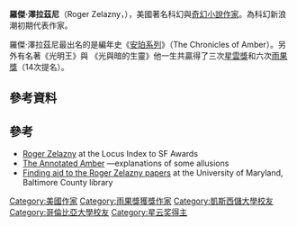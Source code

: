 {{Infobox writer <!-- for more information see [[:Template:Infobox_writer/doc|:Template:Infobox writer/doc]] -->
| name          = 羅傑·澤拉茲尼<br />Roger Zelazny
| image         = Rogerzelazny.JPG
| image_size    = 
| caption       = 在巴黎的羅傑·澤拉茲尼，1988年
| pseudonym     = Harrison Denmark<ref name=isfdb>{{isfdb name|69}} ('''ISFDB'''). Retrieved 2013-04-08. Select a title to see its linked publication history and general information. Select a particular edition (title) for more data at that level, such as a front cover image or linked contents.</ref>
| birth_name    = Roger Joseph Zelazny
| birth_date    = {{birth date|1937|5|13|mf=y}}
| birth_place   = 美國[[俄亥俄州|俄亥俄州]]{{link-en|歐幾里德 (俄亥俄州)|Euclid, Ohio|歐幾里德}}
| death_date    = {{death date and age|1995|6|14|1937|5|13|mf=y}}
| death_place   = 美國[[新墨西哥州|新墨西哥州]][[聖菲_(新墨西哥州)|聖菲]]
| occupation    = [[作家|作家]]
| alma_mater    = [[凱斯西儲大學|凱斯西儲大學]]（[[文學士|文學士]]）<br />[[哥倫比亞大學|哥倫比亞大學]]（[[文學碩士|文學碩士]]）
| nationality   = {{USA}}
| period        = 
| genre         = [[科幻小說|科幻小說]]、[[奇幻小說|奇幻小說]]
| notable_works = "This Immortal" (1966)、[[光明王|光明王]]、{{link-en|安珀系列|The Chronicles of Amber}}、''{{link-en|Isle of the Dead (Zelazny novel)|Isle of the Dead (Zelazny novel)|Isle of the Dead}}''、''{{link-en|The Doors of His Face, The Lamps of His Mouth, and Other Stories|The Doors of His Face, The Lamps of His Mouth, and Other Stories}}''、''{{link-en|Doorways in the Sand|Doorways in the Sand}}''、''{{link-en|Eye of Cat|Eye of Cat}}''、''{{link-en|Unicorn Variations|Unicorn Variations}}''、''{{link-en|A Night in the Lonesome October|A Night in the Lonesome October}}''
| movement      = {{link-en|新浪潮科幻小說|New Wave science fiction|新浪潮}}
| influences    = <!-- Infobox writer no longer supports these two fields -->
| influenced    = [[Neil_Gaiman|Neil Gaiman]], [[Walter_Jon_Williams|Walter Jon Williams]], [[David_A._Hargrave|David A. Hargrave]], [[賽繆爾·狄雷尼|賽繆爾·狄雷尼]]（Samuel R. Delany）, [[Steven_Erikson|Steven Erikson]], [[Joe_Haldeman|Joe Haldeman]], [[Steven_Brust|Steven Brust]], [[Jane_Lindskold|Jane Lindskold]], [[哈蘭·艾里森|哈蘭·艾里森]], [[羅伯特·西爾柏格|羅伯特·西爾柏格]], [[喬治·R·R·馬丁|喬治·R·R·馬丁]], [[Jo_Walton|Jo Walton]], [[凱瑟琳·M·瓦倫特|凱瑟琳·M·瓦倫特]]（Catherynne M. Valente）
| website       = 
| misc          = 
}}
'''羅傑·澤拉茲尼'''（Roger Zelazny，{{bd|1937年|5月13日|1995年|7月14日}}），美國著名科幻與[[奇幻小說|奇幻小說]][[作家|作家]]。為科幻新浪潮初期代表作家。

羅傑·澤拉茲尼最出名的是編年史《[[安珀系列|安珀系列]]》（The Chronicles of Amber）。另外有名著《光明王》與 《光與暗的生靈》他一生共贏得了三次[[星雲獎|星雲獎]]和六次[[雨果獎|雨果獎]]（14次提名）。

==參考資料==
{{reflist}}

==參考==
* [https://web.archive.org/web/20121016201634/http://locusmag.com/SFAwards/Db/NomLit157.html#5813 Roger Zelazny] at the Locus Index to SF Awards
* [https://web.archive.org/web/20131021053443/http://www.z-amber.com/annotated.html The Annotated Amber] —explanations of some allusions
* [https://web.archive.org/web/20160809175416/http://aok.lib.umbc.edu/specoll/Zelazny/index.php Finding aid to the Roger Zelazny papers] at the University of Maryland, Baltimore County library

{{雨果奖最佳长篇小说}}
{{Authority control}}
{{DEFAULTSORT:Zelazny, Roger}}

[[Category:美國作家|Category:美國作家]]
[[Category:雨果獎獲獎作家|Category:雨果獎獲獎作家]]
[[Category:凱斯西儲大學校友|Category:凱斯西儲大學校友]]
[[Category:哥倫比亞大學校友|Category:哥倫比亞大學校友]]
[[Category:星云奖得主|Category:星云奖得主]]